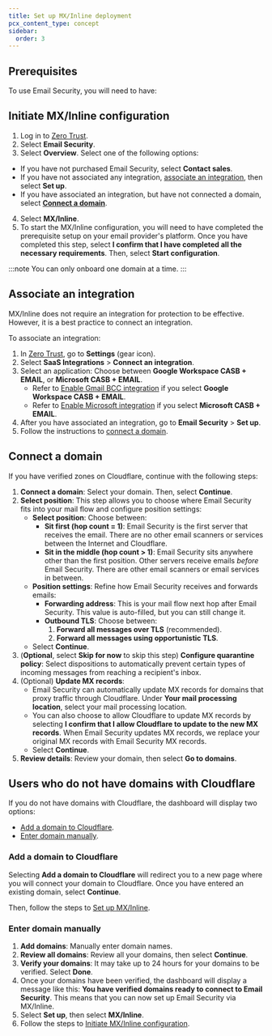 ```yaml
---
title: Set up MX/Inline deployment
pcx_content_type: concept
sidebar:
  order: 3
---
```



## Prerequisites

To use Email Security, you will need to have:

<Render file="email-security/onboarding-prerequisites" />

## Initiate MX/Inline configuration

1. Log in to [Zero Trust](https://one.dash.cloudflare.com/).
2. Select **Email Security**.
3. Select **Overview**. Select one of the following options:

- If you have not purchased Email Security, select **Contact sales**. 
- If you have not associated any integration, [associate an integration](/cloudflare-one/email-security/setup/pre-delivery-deployment/mx-inline-deployment-setup/#associate-an-integration), then select **Set up**.
- If you have associated an integration, but have not connected a domain, select [**Connect a domain**](/cloudflare-one/email-security/setup/pre-delivery-deployment/mx-inline-deployment-setup/#connect-a-domain).
4. Select **MX/Inline**.
5. To start the MX/Inline configuration, you will need to have completed the prerequisite setup on your email provider's platform. Once you have completed this step, select **I confirm that I have completed all the necessary requirements**. Then, select **Start configuration**.

:::note
You can only onboard one domain at a time.
:::

## Associate an integration

MX/Inline does not require an integration for protection to be effective. However, it is a best practice to connect an integration.

To associate an integration:

1. In [Zero Trust](https://one.dash.cloudflare.com/), go to **Settings** (gear icon).
2. Select **SaaS Integrations** > **Connect an integration**.
3. Select an application: Choose between **Google Workspace CASB + EMAIL**, or **Microsoft CASB + EMAIL**.
    - Refer to [Enable Gmail BCC integration](/cloudflare-one/email-security/setup/post-delivery-deployment/bcc-journaling/bcc-setup/gmail-bcc-setup/enable-gmail-integration/#1-create-a-service-account-in-your-gcp-project) if you select **Google Workspace CASB + EMAIL**. 
    - Refer to [Enable Microsoft integration](/cloudflare-one/email-security/setup/post-delivery-deployment/api/office365-api/#enable-microsoft-integration) if you select **Microsoft CASB + EMAIL**.
4. After you have associated an integration, go to **Email Security** > **Set up**.
5. Follow the instructions to [connect a domain](/cloudflare-one/email-security/setup/pre-delivery-deployment/mx-inline-deployment-setup/#connect-a-domain).

## Connect a domain

If you have verified zones on Cloudflare, continue with the following steps:

1. **Connect a domain**: Select your domain. Then, select **Continue**.
2. **Select position**: This step allows you to choose where Email Security fits into your mail flow and configure position settings:
    - **Select position**: Choose between:
        - **Sit first (hop count = 1)**: Email Security is the first server that receives the email. There are no other email scanners or services between the Internet and Cloudflare.
        - **Sit in the middle (hop count > 1)**: Email Security sits anywhere other than the first position. Other servers receive emails _before_ Email Security. There are other email scanners or email services in between.
    - **Position settings**: Refine how Email Security receives and forwards emails:
        - **Forwarding address**: This is your mail flow next hop after Email Security. This value is auto-filled, but you can still change it.
        - **Outbound TLS**: Choose between:
            1. **Forward all messages over TLS** (recommended).
            2. **Forward all messages using opportunistic TLS**.
    - Select **Continue**.
3. (**Optional**, select **Skip for now** to skip this step) **Configure quarantine policy**: Select dispositions to automatically prevent certain types of incoming messages from reaching a recipient's inbox. 
4. (Optional) **Update MX records**: 
    - Email Security can automatically update MX records for domains that proxy traffic through Cloudflare. Under **Your mail processing location**, select your mail processing location.
    - You can also choose to allow Cloudflare to update MX records by selecting **I confirm that I allow Cloudflare to update to the new MX records**. When Email Security updates MX records, we replace your original MX records with Email Security MX records.
    - Select **Continue**.
5. **Review details**: Review your domain, then select **Go to domains**.

## Users who do not have domains with Cloudflare

If you do not have domains with Cloudflare, the dashboard will display two options:

- [Add a domain to Cloudflare](/cloudflare-one/email-security/setup/pre-delivery-deployment/mx-inline-deployment-setup/#add-a-domain-to-cloudflare).
- [Enter domain manually](/cloudflare-one/email-security/setup/pre-delivery-deployment/mx-inline-deployment-setup/#enter-domain-manually).

### Add a domain to Cloudflare

Selecting **Add a domain to Cloudflare** will redirect you to a new page where you will connect your domain to Cloudflare. Once you have entered an existing domain, select **Continue**.

Then, follow the steps to [Set up MX/Inline](/cloudflare-one/email-security/setup/pre-delivery-deployment/mx-inline-deployment-setup/).

### Enter domain manually

1. **Add domains**: Manually enter domain names.
2. **Review all domains**: Review all your domains, then select **Continue**.
3. **Verify your domains**: It may take up to 24 hours for your domains to be verified. Select **Done**.
4. Once your domains have been verified, the dashboard will display a message like this: **You have verified domains ready to connect to Email Security**. This means that you can now set up Email Security via MX/Inline. 
5. Select **Set up**, then select **MX/Inline**.
6. Follow the steps to [Initiate MX/Inline configuration](/cloudflare-one/email-security/setup/pre-delivery-deployment/mx-inline-deployment-setup/#initiate-mxinline-configuration).
